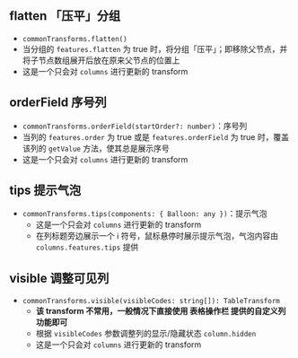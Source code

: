 
<Meta title="表格 / 常用功能 / 其他功能" />

## flatten 「压平」分组

- `commonTransforms.flatten()`
- 当分组的 `features.flatten` 为 true 时，将分组「压平」；即移除父节点，并将子节点数组展开后放在原来父节点的位置上
- 这是一个只会对 `columns` 进行更新的 transform

## orderField 序号列

- `commonTransforms.orderField(startOrder?: number)`：序号列
- 当列的 `features.order` 为 true 或是 `features.orderField` 为 true 时，覆盖该列的 `getValue` 方法，使其总是展示序号
- 这是一个只会对 `columns` 进行更新的 transform

## tips 提示气泡

- `commonTransforms.tips(components: { Balloon: any })`：提示气泡
  - 这是一个只会对 `columns` 进行更新的 transform
  - 在列标题旁边展示一个 ℹ 符号，鼠标悬停时展示提示气泡，气泡内容由 `columns.features.tips` 提供

<Preview>
  <Story id="表格-常用功能示例--列气泡提示" />
</Preview>

## visible 调整可见列

- `commonTransforms.visible(visibleCodes: string[]): TableTransform`
  - **该 transform 不常用，一般情况下直接使用 表格操作栏 提供的自定义列功能即可**
  - 根据 `visibleCodes` 参数调整列的显示/隐藏状态 `column.hidden`
  - 这是一个只会对 `columns` 进行更新的 transform
